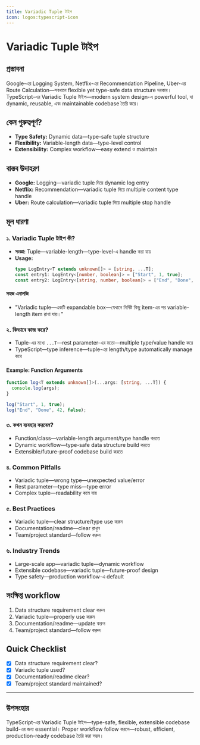 ```yaml
---
title: Variadic Tuple টাইপ
icon: logos:typescript-icon
---
```


# Variadic Tuple টাইপ

## প্রস্তাবনা

Google-এর Logging System, Netflix-এর Recommendation Pipeline, Uber-এর Route Calculation—সবখানে flexible yet type-safe data structure দরকার। TypeScript-এর Variadic Tuple টাইপ—modern system design-এ powerful tool, যা dynamic, reusable, এবং maintainable codebase তৈরি করে।

## কেন গুরুত্বপূর্ণ?

- **Type Safety:** Dynamic data—type-safe tuple structure
- **Flexibility:** Variable-length data—type-level control
- **Extensibility:** Complex workflow—easy extend ও maintain

## বাস্তব উদাহরণ

- **Google:** Logging—variadic tuple দিয়ে dynamic log entry
- **Netflix:** Recommendation—variadic tuple দিয়ে multiple content type handle
- **Uber:** Route calculation—variadic tuple দিয়ে multiple stop handle

## মূল ধারণা

### ১. Variadic Tuple টাইপ কী?

- **সংজ্ঞা:** Tuple—variable-length—type-level-এ handle করা যায়
- **Usage:**
  ```typescript
  type LogEntry<T extends unknown[]> = [string, ...T];
  const entry1: LogEntry<[number, boolean]> = ["Start", 1, true];
  const entry2: LogEntry<[string, number, boolean]> = ["End", "Done", 42, false];
  ```

#### সহজ এনালজি

- "Variadic tuple—একটি expandable box—যেখানে নির্দিষ্ট কিছু item-এর পর variable-length item রাখা যায়।"

### ২. কিভাবে কাজ করে?

- Tuple-এর মধ্যে `...T`—rest parameter-এর মতো—multiple type/value handle করে
- TypeScript—type inference—tuple-এর length/type automatically manage করে

#### Example: Function Arguments
```typescript
function log<T extends unknown[]>(...args: [string, ...T]) {
  console.log(args);
}

log("Start", 1, true);
log("End", "Done", 42, false);
```

### ৩. কখন ব্যবহার করবেন?

- Function/class—variable-length argument/type handle করতে
- Dynamic workflow—type-safe data structure build করতে
- Extensible/future-proof codebase build করতে

### ৪. Common Pitfalls

- Variadic tuple—wrong type—unexpected value/error
- Rest parameter—type miss—type error
- Complex tuple—readability কমে যায়

### ৫. Best Practices

- Variadic tuple—clear structure/type use করুন
- Documentation/readme—clear রাখুন
- Team/project standard—follow করুন

### ৬. Industry Trends

- Large-scale app—variadic tuple—dynamic workflow
- Extensible codebase—variadic tuple—future-proof design
- Type safety—production workflow-এ default

## সংক্ষিপ্ত workflow

1. Data structure requirement clear করুন
2. Variadic tuple—properly use করুন
3. Documentation/readme—update করুন
4. Team/project standard—follow করুন

## Quick Checklist

- [x] Data structure requirement clear?
- [x] Variadic tuple used?
- [x] Documentation/readme clear?
- [x] Team/project standard maintained?

---

## উপসংহার

TypeScript-এর Variadic Tuple টাইপ—type-safe, flexible, extensible codebase build-এর জন্য essential। Proper workflow follow করলে—robust, efficient, production-ready codebase তৈরি করা সম্ভব।

